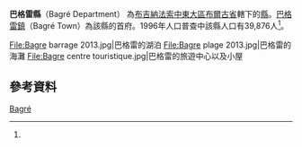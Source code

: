 {{Infobox settlement
|name = 巴格雷縣
|settlement_type = [[布爾古省|布爾古省]][[縣_(布基納法索)|縣份]]
|native_name = Bagré Department
|nickname = 
|image_skyline = 
|image_size = 
|image_caption =
|image_flag = 
|image_seal = 
|seal_size =
|image_map = 
|map_caption = 
|pushpin_map = 
|pushpin_map_caption = 
|coordinates_region = 
|subdivision_type = 國家
|subdivision_name = {{flag|Burkina Faso}}
|subdivision_type1 = 大區
|subdivision_name1 = [[中東大區_(布基納法索)|中東大區]]
|subdivision_type2 = [[布吉納法索行政區劃|省]]
|subdivision_name2 = [[布爾古省|布爾古省]]
|subdivision_type3 = 首府
|subdivision_name3 = [[巴格雷|巴格雷]]
|leader_title = 
|leader_name = 
|established_title = 
|established_date = 
|area_total_km2 = 
|population_as_of = 1996
|population_footnotes =<ref name=IC>[http://www.inforoute-communale.gov.bf/list_vill/centre_est.htm Burkinabé government inforoute communale] {{webarchive|url=https://web.archive.org/web/20081011095259/http://www.inforoute-communale.gov.bf/list_vill/centre_est.htm |date=2008-10-11 }}</ref>
|population_total = 39876
|population_density_km2 =
|population_blank1_title = 民族
|population_blank1 = 
|timezone =GMT
|coordinates_display = inline,title
|utc_offset = +0
|latd=11
|latm=29
|lats=01
|latNS=N
|longd=0
|longm=31
|longs=06
|longEW=W
|website = 
}}

'''巴格雷縣'''（Bagré Department） 為[[布吉納法索|布吉納法索]][[中東大區_(布基納法索)|中東大區]][[布爾古省|布爾古省]]轄下的[[縣_(布吉納法索)|縣]]。[[巴格雷鎮|巴格雷鎮]]（Bagré Town）為該縣的首府。1996年人口普查中該縣人口有39,876人<ref name=IC/>。

<gallery>
File:Bagre barrage 2013.jpg|巴格雷的湖泊
File:Bagre plage 2013.jpg|巴格雷的海灘
File:Bagre centre touristique.jpg|巴格雷的旅遊中心以及小屋
</gallery>

==參考資料==
{{Reflist}}

{{Boulgou}}

{{DEFAULTSORT:Bagre Department}}
[[Category:布爾古省縣份|Bagré]]

{{BurkinaFaso-geo-stub}}